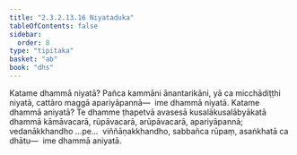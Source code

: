 ```yaml
---
title: "2.3.2.13.16 Niyataduka"
tableOfContents: false
sidebar:
  order: 8
type: "tipitaka"
basket: "ab"
book: "dhs"
---
```



<DynamicBreadcrumb />

<Division number="1297" book="dhs">

<Paragraph number="1998" book="dhs">
Katame dhammā niyatā? Pañca kammāni ānantarikāni, yā ca micchādiṭṭhi niyatā, cattāro maggā apariyāpannā—  ime dhammā niyatā.
</Paragraph>

</Division>
<Division number="1298" book="dhs">

<Paragraph number="1999" book="dhs">
Katame dhammā aniyatā? Te dhamme ṭhapetvā avasesā kusalākusalābyākatā dhammā kāmāvacarā, rūpāvacarā, arūpāvacarā, apariyāpannā; vedanākkhandho …pe…  viññāṇakkhandho, sabbañca rūpaṃ, asaṅkhatā ca dhātu—  ime dhammā aniyatā.
</Paragraph>
</Division>
